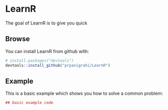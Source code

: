 <!-- README.md is generated from README.Rmd. Please edit that file

```r
knitr::opts_chunk$set(
  collapse = TRUE,
  comment = "#>",
  fig.path = "README-"
)
```
-->
 
# LearnR

The goal of LearnR is to give you quick

## Browse

You can install LearnR from github with:

```r
# install.packages("devtools")
devtools::install_github("prpanigrahi/LearnR")
```

## Example

This is a basic example which shows you how to solve a common problem:

```r
## basic example code
```
